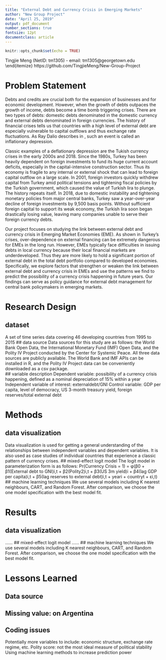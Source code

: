 ```yaml
---
title: "External Debt and Currency Crisis in Emerging Markets"
author: "New Group Project"
date: "April 25, 2019"
output: pdf_document
number_sections: true
fontsize: 12pt
documentclass: article
---
```


```r
knitr::opts_chunk$set(echo = TRUE)
```

\textbf{Members:}
\begin{itemize}
  \itemsep-.6em
  \item Liumin Chen (NetID: lc1077) - email: lc1077@georgetown.edu\
  \item Tingjie  Meng (NetID: tm1305) - email: tm1305@georgetown.edu\
\end{itemize}
\textbf{Github Repository:} https://github.com/TingjieMeng/New-Group-Project 

# Problem Statement

Debts and credits are crucial both for the expansion of businesses and for economic development. However, when the growth of debts outpaces the growth of income, debts become a time bomb triggering crises. There are two types of debts: domestic debts denominated in the domestic currency and external debts denominated in foreign currencies. The history of financial crises tells us that countries with a high level of external debt are especially vulnerable to capital outflows and thus exchange rate fluctuations. As Ray Dalio describes in <Principles for Navigating Big Debt Crisis>, such an event is called an inflationary depression.

Classic examples of a deflationary depression are the Tukish currency crises in the early 2000s and 2018. Since the 1980s, Turkey has been heavily dependent on foreign investments to fund its huge current account deficits, especially in the capital-intensive construction sector. Thus its economy is fragile to any internal or external shock that can lead to foreign capital outflow on a large scale. In 2001, foreign investors quickly withdrew capital from Turkey amid political tensions and tightening fiscal policies by the Turkish government, which caused the value of Turkish lira to plunge. The history repeats itself. In 2018, due to domestic instability and tightening monetary policies from major central banks, Turkey saw a year-over-year decline of foreign investments by 9,500 basis points. Without sufficient foreign capital to support its weak economy, the Turkish lira soon began drastically losing value, leaving many companies unable to serve their foreign currency debts.

Our project focuses on studying the link between external debt and currency crisis in Emerging Market Economies (EME). As shown in Turkey's crises, over-dependence on external financing can be extremely dangerous for EMEs in the long run. However, EMEs typically face difficulties in issuing debts in local currency because their local financial markets are underdeveloped. Thus they are more likely to hold a significant portion of external debt in the total debt portfolio compared to developed economies. Specifically, we explore factors that strengthen or weaken the link between external debt and currency crisis in EMEs and use the patterns we find to predict the possibility of a currency crisis happening in future years. Our findings can serve as policy guidance for external debt management for central bank policymakers in emerging markets.


# Research Design
## dataset
A set of time series data covering 46 developing countries from 1995 to 2015
## data source
Data sources for this study are as follows: the World Bank Open Data, the International Monetary Fund (IMF) Open Data, and the Polity IV Project conducted by the Center for Systemic Peace. All three data sources are publicly available. The World Bank and IMF APIs can be installed in R, and the Polity IV Project data can be conveniently downloaded as a csv package.  
## variable description
Dependent variable: possibility of a currency crisis happening, defined as a nominal depreciation of 15% within a year
Independent variable of interest: externaldebt/GNI
Control variable: GDP per capita, level of democracy, US 3-month treasury yield, foreign reserves/total external debt


# Methods
## data visualization
Data visualization is used for getting a general understanding of the relationships between independent variables and dependent variables. It is also used as case studies of individual countries that experience a classic pattern of currency crises.
## mixed-effect logit model
The logit model in parameterization form is as follows: 
Pr(Currency Crisis = 1) = φ(β0 + β1(External debt to GNI)i,t + β2(Polity2)i,t + β3(US 3m yield)i + β4(lag GDP per capita)i,t + β5(lag reserves to external debt)i,t + yeari + countryt + εi,t)
## machine learning techniques 
We use several models including K nearest neighbours, CART, and Random Forest. After comparison, we choose the one model specification with the best model fit. 


# Results
## data visualization
......
## mixed-effect logit model
......
## machine learning techniques 
We use several models including K nearest neighbours, CART, and Random Forest. After comparison, we choose the one model specification with the best model fit. 

# Lessons Learned
## Data source
## Missing value: on Argentina
## Coding issues
Potentially more variables to include: economic structure, exchange rate regime, etc.
Polity score: not the most ideal measure of political stability
Using machine learning methods to increase prediction power



\documentclass{article}
\usepackage{amsmath}
\begin{document}

\begin{multline}
  \operatorname{Pr}(\text{Currency Crisis} = 1 \mid \text{S, P, I})\\
 = \frac{\exp(\beta_{0} + \beta_{1} \text{External debt to GNI} + \beta_{2} \text{Polity2} + \beta_{3} \text{US 3m yield} + \beta_{4} \text{lag GDP per capita} + \beta_{5} \text{lag reserves to external debt)} }{1 + \exp(\beta_{0} + \beta_{1} \text{External debt to GNI} + \beta_{2} \text{Polity2} + \beta_{3} \text{US 3m yield} + \beta_{4} \text{lag GDP per capita} + \beta_{5} \text{lag reserves to external debt)} \label{eq:glm1} 
\end{multline}
\end{document}

